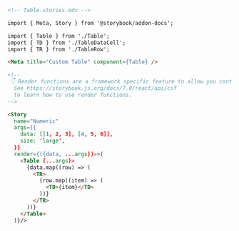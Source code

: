 ```md
<!-- Table.stories.mdx -->

import { Meta, Story } from '@storybook/addon-docs';

import { Table } from './Table';
import { TD } from './TableDataCell';
import { TR } from './TableRow';

<Meta title="Custom Table" component={Table} />

<!--
 👇 Render functions are a framework specific feature to allow you control on how the component renders.
  See https://storybook.js.org/docs/7.0/react/api/csf
  to learn how to use render functions.
-->

<Story
  name="Numeric"
  args={{
    data: [[1, 2, 3], [4, 5, 6]],
    size: 'large',
  }}
  render={({data, ...args})=>(
    <Table {...args}>
      {data.map((row) => (
        <TR>
          {row.map((item) => (
            <TD>{item}</TD>
          ))}
        </TR>
      ))}
    </Table>
  )}/>
```